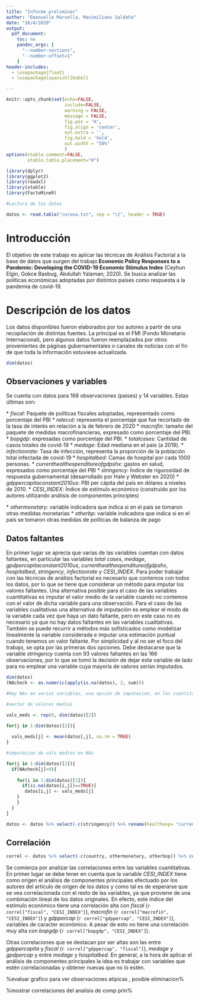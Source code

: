```yaml
---
title: "Informe preliminar"
author: "Emanuelle Marsella, Maximiliano Saldaña"
date: "16/4/2020"
output:
  pdf_document:
    toc: no
    pandoc_args: [
      "--number-sections",
      "--number-offset=1"
    ]
header-includes:
  - \usepackage{float}
  - \usepackage[spanish]{babel}

---
```


```r
knitr::opts_chunk$set(echo=FALSE,
                      include=FALSE,
                      warning = FALSE,
                      message = FALSE,
                      fig.pos = 'H',
                      fig.align = 'center',
                      out.extra = '',
                      fig.hold = 'hold',
                      out.width = "50%"
                      )
options(xtable.comment=FALSE,
        xtable.table.placement="H")
```


```r
library(dplyr)
library(ggplot2)
library(readxl)
library(xtable)
library(FactoMineR)


```

\title{Proyecto Análisis Multivariado\\ 

\large Análisis Multivariado, UdelaR
}

\author{Emanuelle Marsella, Maximiliano Saldaña}

\date{Junio 2021}


\maketitle



\newpage

\tableofcontents

\newpage


```r
#Lectura de los datos

datos <- read.table("corona.txt", sep = "\t", header = TRUE)
```



# Introducción

El objetivo de este trabajo es aplicar las técnicas de Análisis Factorial a la base de datos que surgen del trabajo **Economic Policy Responses to a Pandemic: Developing the COVID-19 Economic Stimulus Index** (Ceyhun Elgin, Gokce Basbug, Abdullah Yalaman; 2020). Se busca analizar las políticas económicas adoptadas por distintos países como respuesta a la pandemia de covid-19. 



# Descripción de los datos

Los datos disponibles fueron elaborados por los autores a partir de una recopilación de distintas fuentes. La principal es el FMI (Fondo Monetario Internacional), pero algunos datos fueron reemplazados por otros provenientes de páginas gubernamentales o canales de noticias con el fin de que toda la información estuviese actualizada. \underline{La información se extiende  hasta el 31 de marzo de 2020. (ver bien si esto es cierto, o si aunque el artículo diga eso la base que nos dio Federico es una versión más actualizada)}


```r
dim(datos)
```
## Observaciones y variables 

Se cuenta con datos para 166 observaciones (paises) y 14 variables. Estas últimas son:

\underline{Cuantitativas}
* *fiscal*: Paquete de políticas fiscales adoptadas, representado como porcentaje del PBI
* *ratecut*: representa el porcentaje que fue recortado de la tasa de interés en relación a la de febrero de 2020
* *macrofin*: tamaño del paquete de medidas macrofinancieras, expresado como porcentaje del PBI.
* *bopgdp*: expresadas como porcentaje del PBI.
* *totalcases*: Cantidad de casos totales de covid-19
* *medage*: Edad mediana en el país (a 2019).
* *infectionrate*: Tasa de infección, representa la proporción de la población total infectada de covid-19
* *hospitalbed*: Camas de hospital por cada 1000 personas.
* *currenthealthexpenditureofgdpshx*: gastos en salud, expresados como porcentaje del PBI
* *stringency*: Índice de rigurosidad de respuesta gubernamental (desarrollado por Hale y Webster en 2020)
* *gdppercapitaconstant2010us*: PBI per cápita del país en dólares a niveles de 2010.
* *CESI_INDEX*: Índice de estímulo económico (construido por los autores utilizando análisis de componentes principles)


\underline{Cualitativas}
* *othermonetary*: variable indicadora que indica si en el país se tomaron otras medidas monetarias
* *otherbp*: variable indicadora que indica si en el país se tomaron otras medidas de políticas de balanza de pago

## Datos faltantes
En primer lugar se aprecia que varias de las variables cuentan con datos faltantes, en particular las variables *total cases*, *medage*, *gpdpercapitaconstant2010us*, *currenthealthexpenditureofgdpshx*, *hospitalbed*, *stringency*, *infectionrate* y *CESI_INDEX*. Para poder trabajar con las técnicas de análisis factorial es necesario que contemos con todos los datos, por lo que se tiene que considerar un método para imputar los valores faltantes. Una alternativa posible para el caso de las variables cuantitativas es imputar el valor medio de la variable cuando no contemos con el valor de dicha variable para una observación. Para el caso de las variables cualitativas una alternativa de imputación es emplear el modo de la variable cada vez que haya un dato faltante, pero en este caso no es necesario ya que no hay datos faltantes en las variables cualitativas. También se puede recurrir a métodos más sofisticados como modelizar linealmente la variable considerada e imputar una estimación puntual cuando tenemos un valor faltante. Por simplicidad y al no ser el foco del trabajo, se opta por las primeras dos opciones. Debe destacarse que la variable *stringency* cuenta con 93 valores faltantes en las 166 observaciones, por lo que se tomó la decisión de dejar esta variable de lado para no emplear una variable cuya mayoría de valores serían imputados.

```r

dim(datos)
(NAcheck <- as.numeric(apply(is.na(datos), 2, sum)))

#Hay NAs en varias variables, una opcion de imputacion, en las cuantitativas imputar la media y en las cualitativas el modo. Stringency tiene 93 NAs (evaluar sacarla)

#vector de valores medios

vals_meds <- rep(0, dim(datos)[2])

for(j in 1:dim(datos)[2]){
  
  vals_meds[j] <- mean(datos[,j], na.rm = TRUE)
}

#imputacion de vals medios en NAs

for(j in 1:dim(datos)[2]){
  if(NAcheck[j]>0){
    
    for(i in 1:dim(datos)[1]){
      if(is.na(datos[i,j])==TRUE){
       datos[i,j] <- vals_meds[j] 
    }
    }
  }
}

datos <- datos %>% select(-c(stringency)) %>% rename(healthexp= "currenthealthexpenditureofgdpshx", gdppercap = "gdppercapitaconstant2010us" )
```


## Correlación

```r

correl <- datos %>% select(-c(country, othermonetary, otherbop)) %>% cor()
```
Se comienza por analizar las correlaciones entre las variables cuantitativas. En primer lugar se debe tener en cuenta que la variable *CESI_INDEX* tiene como origen el análisis de componentes principales efectuado por los autores del artículo de origen de los datos y como tal es de esperarse que se vea correlacionada con el resto de las variables, ya que proviene de una combinación lineal de los datos originales. En efecto, este índice del estímulo económico tiene una correlación alta con *fiscal* (`r correl["fiscal", "CESI_INDEX"]`), *macrofin* (`r correl["macrofin", "CESI_INDEX"]`) y *gdppercap* (`r correl["gdppercap", "CESI_INDEX"]`), variables de caracter económico. A pesar de esto no tiene una correlación muy alta con *bopgdp* (`r correl["bopgdp", "CESI_INDEX"]`).

Otras correlaciones que se destacan por ser altas son las entre *gdppercapita* y *fiscal* (`r correl["gdppercap", "fiscal"]`), *medage* y *gpdpercap* y entre *medage* y *hospitalbed*. En general, a la hora de aplicar el análisis de componentes principales la idea es trabajar con variables que estén correlacionadas y obtener nuevas que no lo estén.


%evaluar grafico para ver observaciones atipicas , posible eliminacion%

%mostrar correlaciones del analisis de comp prin%
